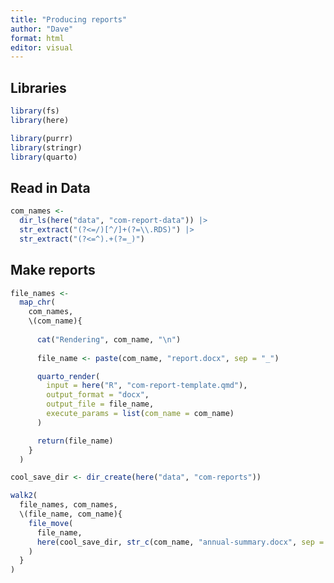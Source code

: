 ```yaml
---
title: "Producing reports"
author: "Dave"
format: html
editor: visual
---
```


## Libraries

```r
library(fs)
library(here)

library(purrr)
library(stringr)
library(quarto)
```

## Read in Data

```r
com_names <-
  dir_ls(here("data", "com-report-data")) |>
  str_extract("(?<=/)[^/]+(?=\\.RDS)") |>
  str_extract("(?<=^).+(?=_)")
```

## Make reports

```r
file_names <-
  map_chr(
    com_names,
    \(com_name){
      
      cat("Rendering", com_name, "\n")
      
      file_name <- paste(com_name, "report.docx", sep = "_")

      quarto_render(
        input = here("R", "com-report-template.qmd"),
        output_format = "docx",
        output_file = file_name,
        execute_params = list(com_name = com_name)
      )

      return(file_name)
    }
  )

cool_save_dir <- dir_create(here("data", "com-reports"))

walk2(
  file_names, com_names,
  \(file_name, com_name){
    file_move(
      file_name,
      here(cool_save_dir, str_c(com_name, "annual-summary.docx", sep = "_"))
    )
  }
)
```
